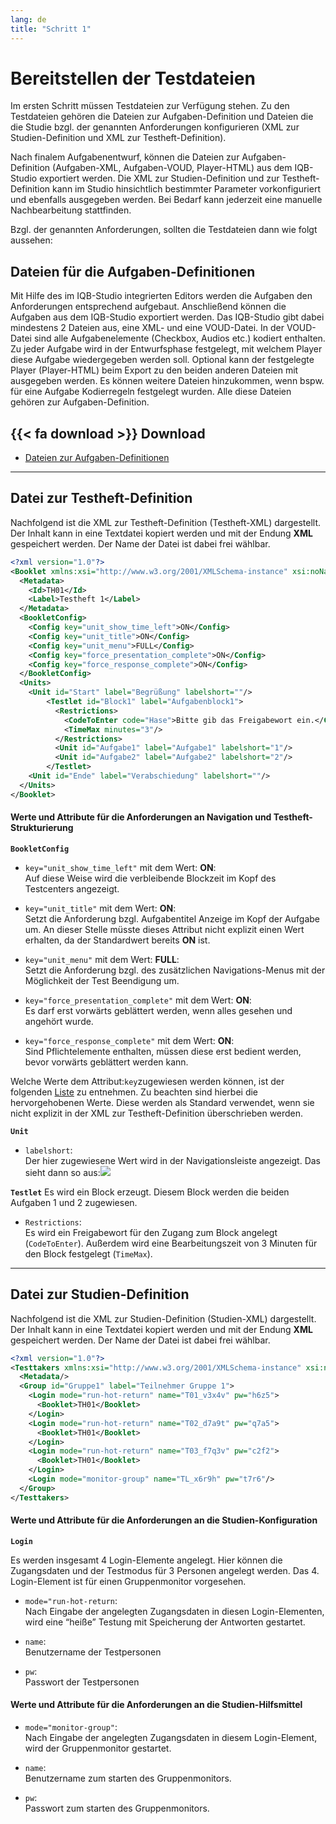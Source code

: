 ```yaml
---
lang: de
title: "Schritt 1"
---
```


# Bereitstellen der Testdateien

Im ersten Schritt müssen Testdateien zur Verfügung stehen. Zu den Testdateien gehören die Dateien zur Aufgaben-Definition und Dateien die die Studie bzgl. der genannten Anforderungen konfigurieren (XML zur Studien-Definition und XML zur Testheft-Definition).

Nach finalem Aufgabenentwurf, können die Dateien zur Aufgaben-Definition (Aufgaben-XML, Aufgaben-VOUD, Player-HTML) aus dem IQB-Studio exportiert werden. Die XML zur Studien-Definition und zur Testheft-Definition kann im Studio hinsichtlich bestimmter Parameter vorkonfiguriert und ebenfalls ausgegeben werden. Bei Bedarf kann jederzeit eine manuelle Nachbearbeitung stattfinden.

Bzgl. der genannten Anforderungen, sollten die Testdateien dann wie folgt aussehen:

## Dateien für die Aufgaben-Definitionen 

Mit Hilfe des im IQB-Studio integrierten Editors werden die Aufgaben den Anforderungen entsprechend aufgebaut. Anschließend können die Aufgaben aus dem IQB-Studio exportiert werden. Das IQB-Studio gibt dabei mindestens 2 Dateien aus, eine XML- und eine VOUD-Datei. In der VOUD-Datei sind alle Aufgabenelemente (Checkbox, Audios etc.) kodiert enthalten. Zu jeder Aufgabe wird in der Entwurfsphase festgelegt, mit welchem Player diese Aufgabe wiedergegeben werden soll. Optional kann der festgelegte Player (Player-HTML) beim Export zu den beiden anderen Dateien mit ausgegeben werden. Es können weitere Dateien hinzukommen, wenn bspw. für eine Aufgabe Kodierregeln festgelegt wurden. Alle diese Dateien gehören zur Aufgaben-Definition.

::: {.callout-note icon=false}
## {{< fa download >}} Download

* [Dateien zur Aufgaben-Definitionen](Beispiel-Aufgaben.zip)
:::

---

## Datei zur Testheft-Definition

Nachfolgend ist die XML zur Testheft-Definition (Testheft-XML) dargestellt. Der Inhalt kann in eine Textdatei kopiert werden und mit der Endung **XML** gespeichert werden. Der Name der Datei ist dabei frei wählbar.

```.xml
<?xml version="1.0"?>
<Booklet xmlns:xsi="http://www.w3.org/2001/XMLSchema-instance" xsi:noNamespaceSchemaLocation="https://raw.githubusercontent.com/iqb-berlin/testcenter/14.14.0/definitions/vo_Booklet.xsd">
  <Metadata>
    <Id>TH01</Id>
    <Label>Testheft 1</Label>
  </Metadata>
  <BookletConfig>
    <Config key="unit_show_time_left">ON</Config>
    <Config key="unit_title">ON</Config>
    <Config key="unit_menu">FULL</Config>
    <Config key="force_presentation_complete">ON</Config>
    <Config key="force_response_complete">ON</Config>
  </BookletConfig>
  <Units>
    <Unit id="Start" label="Begrüßung" labelshort=""/>
    	<Testlet id="Block1" label="Aufgabenblock1">
          <Restrictions>
            <CodeToEnter code="Hase">Bitte gib das Freigabewort ein.</CodeToEnter>
            <TimeMax minutes="3"/>
          </Restrictions>
          <Unit id="Aufgabe1" label="Aufgabe1" labelshort="1"/>
          <Unit id="Aufgabe2" label="Aufgabe2" labelshort="2"/>
	    </Testlet>
    <Unit id="Ende" label="Verabschiedung" labelshort=""/>
  </Units>
</Booklet>

```
#### Werte und Attribute für die Anforderungen an Navigation und Testheft-Strukturierung

**`BookletConfig`**

* `key="unit_show_time_left"` mit dem Wert: **ON**:<br>
Auf diese Weise wird die verbleibende Blockzeit im Kopf des Testcenters angezeigt.

* `key="unit_title"` mit dem Wert: **ON**:<br>
Setzt die Anforderung bzgl. Aufgabentitel Anzeige im Kopf der Aufgabe um. An dieser Stelle müsste dieses Attribut nicht explizit einen Wert erhalten, da der Standardwert bereits **ON** ist.

* `key="unit_menu"` mit dem Wert: **FULL**:<br>
Setzt die Anforderung bzgl. des zusätzlichen Navigations-Menus mit der Möglichkeit der Test Beendigung um.

* `key="force_presentation_complete"` mit dem Wert: **ON**:<br>
Es darf erst vorwärts geblättert werden, wenn alles gesehen und angehört wurde.

* `key="force_response_complete"` mit dem Wert: **ON**:<br>
Sind Pflichtelemente enthalten, müssen diese erst bedient werden, bevor vorwärts geblättert werden kann.

::: {.callout-note}
Welche Werte dem Attribut:`key`zugewiesen werden können, ist der folgenden [Liste](https://pages.cms.hu-berlin.de/iqb/testcenter/pages/booklet-config.html) zu entnehmen. Zu beachten sind hierbei die hervorgehobenen Werte. Diese werden als Standard verwendet, wenn sie nicht explizit in der XML zur Testheft-Definition überschrieben werden.
:::

**`Unit`**

* `labelshort`:<br>
Der hier zugewiesene Wert wird in der Navigationsleiste angezeigt. Das sieht dann so aus:![](TC_Labelshort_Unit.png){fig-align="left"}

**`Testlet`**
Es wird ein Block erzeugt. Diesem Block werden die beiden Aufgaben 1 und 2 zugewiesen.

* `Restrictions`:<br>
Es wird ein Freigabewort für den Zugang zum Block angelegt (`CodeToEnter`). Außerdem wird eine Bearbeitungszeit von 3 Minuten für den Block festgelegt (`TimeMax`).

---

## Datei zur Studien-Definition

Nachfolgend ist die XML zur Studien-Definition (Studien-XML) dargestellt. Der Inhalt kann in eine Textdatei kopiert werden und mit der Endung **XML** gespeichert werden. Der Name der Datei ist dabei frei wählbar.

```.xml
<?xml version="1.0"?>
<Testtakers xmlns:xsi="http://www.w3.org/2001/XMLSchema-instance" xsi:noNamespaceSchemaLocation="https://raw.githubusercontent.com/iqb-berlin/testcenter/14.14.0/definitions/vo_Testtakers.xsd">
  <Metadata/>
  <Group id="Gruppe1" label="Teilnehmer Gruppe 1">
    <Login mode="run-hot-return" name="T01_v3x4v" pw="h6z5">
      <Booklet>TH01</Booklet>
    </Login>
    <Login mode="run-hot-return" name="T02_d7a9t" pw="q7a5">
      <Booklet>TH01</Booklet>
    </Login>
    <Login mode="run-hot-return" name="T03_f7q3v" pw="c2f2">
      <Booklet>TH01</Booklet>
    </Login>
    <Login mode="monitor-group" name="TL_x6r9h" pw="t7r6"/>
  </Group>
</Testtakers>
```

#### Werte und Attribute für die Anforderungen an die Studien-Konfiguration

**`Login`**

Es werden insgesamt 4 Login-Elemente angelegt. Hier können die Zugangsdaten und der Testmodus für 3 Personen angelegt werden. Das 4. Login-Element ist für einen Gruppenmonitor vorgesehen.

* `mode="run-hot-return`:<br>
Nach Eingabe der angelegten Zugangsdaten in diesen Login-Elementen, wird eine "heiße" Testung mit Speicherung der Antworten gestartet.

* `name`:<br>
Benutzername der Testpersonen

* `pw`:<br>
Passwort der Testpersonen

#### Werte und Attribute für die Anforderungen an die Studien-Hilfsmittel

* `mode="monitor-group"`:<br>
Nach Eingabe der angelegten Zugangsdaten in diesem Login-Element, wird der Gruppenmonitor gestartet.

* `name`:<br>
Benutzername zum starten des Gruppenmonitors.

* `pw`:<br>
Passwort zum starten des Gruppenmonitors.